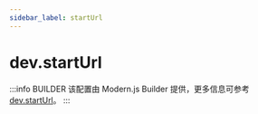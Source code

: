 ```yaml
---
sidebar_label: startUrl
---
```


# dev.startUrl

:::info BUILDER
该配置由 Modern.js Builder 提供，更多信息可参考 [dev.startUrl](https://modernjs.dev/builder/api/config-dev.html#dev-starturl)。
:::


<Main />
